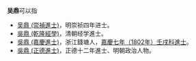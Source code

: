 '''吴鼎'''可以指
*[[吴鼎_(崇禎進士)|吴鼎 (崇禎進士)]]，明崇祯四年进士。
*[[吳鼎_(乾隆經學)|吳鼎 (乾隆經學)]]，清朝经学進士。
*[[吳鼎_(嘉慶進士)|吳鼎 (嘉慶進士)]]，浙江錢塘人，[[模板:嘉慶七年壬戌科殿試金榜|嘉慶七年（1802年）壬戌科進士]]。
*[[吳鼎_(正德進士)|吳鼎 (正德進士)]]，正德十二年進士、明朝政治人物。
{{消歧义|D鼎|cat=二字吴姓人名消歧义}}